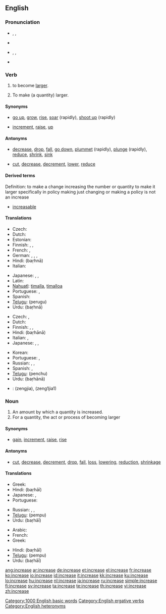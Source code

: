 ==English==

===Pronunciation===
* {{sense|verb}} {{enPR|ĭnkrēs’}}, {{IPA|/ɪnˈkriːs/}}, {{SAMPA|/In"kri:s/}}
* {{audio|en-us-increase-verb.ogg|Audio (US)}}
* {{sense|noun}} {{enPR|ĭn'krēs}}, {{IPA|/ˈɪnkriːs/}}, {{SAMPA|/"Inkri:s/}}
* {{audio|en-us-increase-noun.ogg|Audio (US)}}
*: {{rhymes|iːs}}

===Verb===
{{en-verb|increas|ing}}

# {{intransitive|of a quantity}} to become [[large]]r.
# {{transitive}} To make (a quantity) larger.

====Synonyms====
* {{sense|become larger}} [[go up]], [[grow]], [[rise]], [[soar]] (rapidly), [[shoot up]] (rapidly)
* {{sense|make larger}} [[increment]], [[raise]], {{qualifier|informal}} [[up]]

====Antonyms====
* {{sense|become larger}} [[decrease]], [[drop]], [[fall]], [[go down]], [[plummet]] (rapidly), [[plunge]] (rapidly), [[reduce]], [[shrink]], [[sink]]
* {{sense|make larger}} [[cut]], [[decrease]], [[decrement]], [[lower]], [[reduce]]

====Derived terms====
Definition: to make a change increasing the number or quantity to make it larger specifically in policy making just changing or making a policy is not an increase

* [[increasable]]

====Translations====
{{trans-top|become larger}}
* Czech: {{t-|cs|stoupat}}
* Dutch: {{t+|nl|toenemen}}
* Estonian: {{t-|et|kasvama}}
* Finnish: {{t+|fi|kasvaa}}, {{t+|fi|lisääntyä}}, {{t-|fi|suurentua}}
* French: {{t+|fr|augmenter}}, {{t+|fr|croître}}
* German: {{t+|de|wachsen|alt=(an)-wachsen}}, {{t-|de|sich vergrößern}}, {{t-|de|steigern}}, {{t+|de|erhöhen}}
* Hindi: {{t-|hi|बढना|sc=Deva|xs=Hindi}} (baṛhnā)
* Italian: {{t-|it|aumentare}}
{{trans-mid}}
* Japanese: {{t-|ja|増える|tr=fueru|sc=Jpan}}, {{t-|ja|増加する|tr=zōka suru|sc=Jpan}}, {{t-|ja|増大する|tr=zōdai suru|sc=Jpan}}
* Latin: {{t-|la|augeo|alt=augeō}}
* [[Nahuatl]]: [[timalla]], [[timalloa]]
* Portuguese: {{t+|pt|aumentar}}, {{t+|pt|acrescentar}}
* Spanish: {{t+|es|aumentar}}
* [[Telugu]]: {{t+|te|పెరుగు|sc=Telu}} (perugu)
* Urdu: {{t-|ur|بڑھنا|sc=ur-Arab|xs=Urdu}} (baṛhnā)
{{trans-bottom}}

{{trans-top|make larger}}
* Czech: {{t-|cs|zvýšit}}, {{t-|cs|zvětšit}}
* Dutch: {{t-|nl|opvoeren}}
* Finnish: {{t+|fi|kasvattaa}}, {{t+|fi|lisätä}}, {{t-|fi|suurentaa}}
* Hindi: {{t-|hi|बढाना|sc=Deva|xs=Hindi}} (baṛhānā)
* Italian: {{t-|it|aumentare}},  {{t+|it|incrementare}}
* Japanese: {{t-|ja|増える|tr=fueru|sc=Jpan}}, {{t-|ja|増加する|tr=zōka suru|sc=Jpan}}, {{t-|ja|増大する|tr=zōdai suru|sc=Jpan}}
{{trans-mid}}
* Korean: {{t-|ko|증가시키다|tr=jeunggasikida|sc=Hang}}
* Portuguese: {{t+|pt|aumentar}}, {{t+|pt|progredir}}
* Russian: {{t+|ru|увеличивать|tr=uv'elíčivat'|sc=Cyrl}}, {{t+|ru|увеличить|tr=uv'elíčit'|sc=Cyrl}}, {{t-|ru|наращивать|tr=narášivat'|sc=Cyrl}} {{t|ru|нарастить|tr=narastít'|sc=Cyrl}}
* Spanish: {{t+|es|aumentar}}, {{t+|es|subir}}
* [[Telugu]]: {{t|te|పెంచు|sc=Telu}} (penchu)
* Urdu: {{t-|ur|بڑھانا|sc=ur-Arab|xs=Urdu}} (baṛhānā)
{{trans-bottom}}

{{checktrans}}

* {{ttbc|Chinese}}: <!--proper Chinese script required-->(zengjia), (zeng1jia1)

===Noun===
{{en-noun}}

# An amount by which a quantity is increased.
# For a quantity, the act or process of becoming larger

====Synonyms====
* {{sense|amount by which a quantity is increased}} [[gain]], [[increment]], {{qualifier|US, said of pay}} [[raise]], [[rise]]

====Antonyms====
* {{sense|amount by which a quantity is increased}} [[cut]], [[decrease]], [[decrement]], [[drop]], [[fall]], [[loss]], [[lowering]], [[reduction]], [[shrinkage]]

====Translations====
{{trans-top|increased amount}}
* Greek: {{t+|el|αύξηση|f|tr=áfxisi|sc=Grek}}
* Hindi: {{t-|hi|बढाई|f|sc=Deva|xs=Hindi}} (baṛhāī)
* Japanese: {{t+|ja|増加|tr=zōka|sc=Jpan}}, {{t-|ja|増大|tr=zōdai|sc=Jpan}}
* Portuguese: {{t+|pt|acréscimo|m}}
{{trans-mid}}
* Russian: {{t-|ru|увеличение|g=n|tr=uveličénije|sc=Cyrl}}, {{t+|ru|рост|g=m|tr=rost|sc=Cyrl}}, {{t-|ru|прирост|g=m|tr=priróst|sc=Cyrl}}
* [[Telugu]]: {{t|te|పెంపు|sc=Telu}} (pempu)
* Urdu: {{t-|ur|بڑھاْی|f|sc=ur-Arab|xs=Urdu}} (baṛhāī)
{{trans-bottom}}

{{trans-top|act of becoming larger}}
* Arabic: {{t-|ar|ارتفاع|m|alt=اِرْتِفاع|tr=irtifaa3|sc=Arab}}
* French: {{t+|fr|augmentation|f}}
* Greek: {{t+|el|αύξηση|f|tr=áfxisi|sc=Grek}}
{{trans-mid}}
* Hindi: {{t-|hi|बढाई|f|sc=Deva|xs=Hindi}} (baṛhāī)
* [[Telugu]]: {{t|te|పెంపు|sc=Telu}} (pempu)
* Urdu: {{t-|ur|بڑھاْی|f|sc=ur-Arab|xs=Urdu}} (baṛhāī)
{{trans-bottom}}

[[Category:1000 English basic words]]
[[Category:English ergative verbs]]
[[Category:English heteronyms]]

[[ang:increase]]
[[ar:increase]]
[[de:increase]]
[[et:increase]]
[[el:increase]]
[[fr:increase]]
[[ko:increase]]
[[io:increase]]
[[id:increase]]
[[it:increase]]
[[kk:increase]]
[[ku:increase]]
[[lo:increase]]
[[hu:increase]]
[[nl:increase]]
[[ja:increase]]
[[ru:increase]]
[[simple:increase]]
[[fi:increase]]
[[sv:increase]]
[[ta:increase]]
[[te:increase]]
[[th:increase]]
[[vi:increase]]
[[zh:increase]]